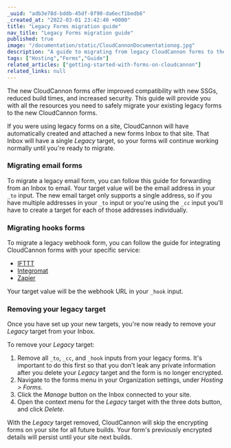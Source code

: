 ```yaml
---
_uuid: "adb3e78d-bddb-45df-8f90-da6ecf1bedb6"
_created_at: "2022-03-01 23:42:40 +0000"
title: "Legacy Forms migration guide"
nav_title: "Legacy Forms migration guide"
published: true
image: "/documentation/static/CloudCannonDocumentationog.jpg"
description: "A guide to migrating from legacy CloudCannon forms to the new CloudCannon forms"
tags: ["Hosting","Forms","Guide"]
related_articles: ["getting-started-with-forms-on-cloudcannon"]
related_links: null
---
```


The new CloudCannon forms offer improved compatibility with new SSGs, reduced build times, and increased security. This guide will provide you with all the resources you need to safely migrate your existing legacy forms to the new CloudCannon forms.

If you were using legacy forms on a site, CloudCannon will have automatically created and attached a new forms Inbox to that site. That Inbox will have a single *Legacy* target, so your forms will continue working normally until you're ready to migrate.

### Migrating email forms
To migrate a legacy email form, you can follow this guide for forwarding from an Inbox to email. Your target value will be the email address in your `_to` input. The new email target only supports a single address, so if you have multiple addresses in your `_to` input or you're using the `_cc` input you'll have to create a target for each of those addresses individually.

### Migrating hooks forms
To migrate a legacy webhook form, you can follow the guide for integrating CloudCannon forms with your specific service:

* [IFTTT](/documentation/articles/integrating-your-forms-with-ifttt)
* [Integromat](/documentation/articles/integrating-your-forms-with-integromat)
* [Zapier](/documentation/articles/integrating-your-forms-with-zapier)

Your target value will be the webhook URL in your `_hook` input.

### Removing your legacy target
Once you have set up your new targets, you're now ready to remove your *Legacy* target from your Inbox.

To remove your *Legacy* target:

1. Remove all `_to`, `_cc`, and `_hook` inputs from your legacy forms. It's important to do this first so that you don't leak any private information after you delete your *Legacy* target and the form is no longer encrypted.
2. Navigate to the forms menu in your Organization settings, under *Hosting &gt; Forms.*
3. Click the *Manage* button on the Inbox connected to your site.
4. Open the context menu for the *Legacy* target with the three dots button, and click *Delete.*

With the *Legacy* target removed, CloudCannon will skip the encrypting forms on your site for all future builds. Your form's previously encrypted details will persist until your site next builds.
